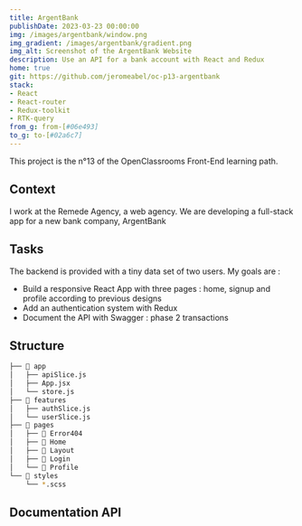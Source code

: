 ```yaml
---
title: ArgentBank
publishDate: 2023-03-23 00:00:00
img: /images/argentbank/window.png
img_gradient: /images/argentbank/gradient.png
img_alt: Screenshot of the ArgentBank Website
description: Use an API for a bank account with React and Redux
home: true
git: https://github.com/jeromeabel/oc-p13-argentbank
stack:
- React
- React-router
- Redux-toolkit
- RTK-query
from_g: from-[#06e493]
to_g: to-[#02a6c7]
---
```



<ContentTxt>

This project is the n°13 of the OpenClassrooms Front-End learning path.

## Context

I work at the Remede Agency, a web agency. We are developing a full-stack app for a new bank company, ArgentBank

## Tasks

The backend is provided with a tiny data set of two users. My goals are :

- Build a responsive React App with three pages : home, signup and profile according to previous designs
- Add an authentication system with Redux
- Document the API with Swagger : phase 2 transactions
  

## Structure

```bash
├── 📂 app
│   ├── apiSlice.js
│   ├── App.jsx
│   └── store.js
├── 📂 features
│   ├── authSlice.js
│   └── userSlice.js
├── 📂 pages
│   ├── 📂 Error404
│   ├── 📂 Home
│   ├── 📂 Layout
│   ├── 📂 Login
│   └── 📂 Profile
└── 📂 styles
    └── *.scss
```

## Documentation API

</ContentTxt>
<ContentImg src={imgSwagger} alt="Swagger Documentation API" />
